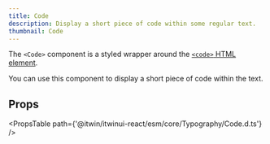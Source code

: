 ```yaml
---
title: Code
description: Display a short piece of code within some regular text.
thumbnail: Code
---
```


The `<Code>` component is a styled wrapper around the [`<code>` HTML element](https://developer.mozilla.org/en-US/docs/Web/HTML/Element/code).

You can use this component to display a short piece of code within the text.

<LiveExample src='Code.main.tsx' truncate={false}>
  <AllExamples.CodeMainExample client:load />
</LiveExample>

## Props

<PropsTable path={'@itwin/itwinui-react/esm/core/Typography/Code.d.ts'} />
